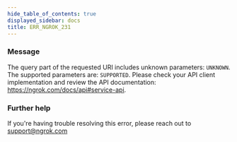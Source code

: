```yaml
---
hide_table_of_contents: true
displayed_sidebar: docs
title: ERR_NGROK_231
---
```




### Message

The query part of the requested URI includes unknown parameters: `UNKNOWN`. The supported parameters are: `SUPPORTED`. Please check your API client implementation and review the API documentation: https://ngrok.com/docs/api#service-api.

<ErrorDetails error="err_ngrok_231" />

### Further help

If you're having trouble resolving this error, please reach out to [support@ngrok.com](mailto:support@ngrok.com?subject=Help%20with%20ERR_NGROK_231)
